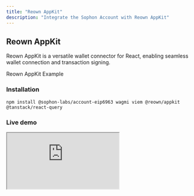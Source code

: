 ```yaml
---
title: "Reown AppKit"
description: "Integrate the Sophon Account with Reown AppKit"
---
```


## Reown AppKit

Reown AppKit is a versatile wallet connector for React, enabling seamless wallet connection and transaction signing.

<CardGroup cols={1}>
  <Card
    title="Sophon Account + Reown AppKit example repository"
    icon="code"
    href="https://github.com/sophon-org/sophon-account/tree/main/examples/eip-6963-appkit"
  >
    Reown AppKit Example
  </Card>
</CardGroup>

### Installation

<CodeGroup>

```npm yarn pnpm bun
npm install @sophon-labs/account-eip6963 wagmi viem @reown/appkit @tanstack/react-query
```

</CodeGroup>

### Live demo

<div
  style={{
    position: "relative",
    width: "100%",
    paddingBottom: "75%", // 4:3 aspect ratio, adjust as needed
    height: 0,
    overflow: "hidden",
    borderRadius: "16px",
    boxShadow: "0 2px 8px rgba(0,0,0,0.1)",
  }}
>
  <iframe
    src="https://sophon-account-eip-6963-appkit.vercel.app/"
    style={{
      position: "absolute",
      top: 0,
      left: 0,
      width: "100%",
      height: "100%",
      border: "none",
    }}
    allowFullScreen
  />
</div>

### Sample configuration

```typescript {10, 32-42}
"use client";

import React, { ReactNode } from "react";
import { QueryClient, QueryClientProvider } from "@tanstack/react-query";
import { createAppKit } from "@reown/appkit/react";
import { sophonTestnet } from "@reown/appkit/networks";
import { WagmiAdapter } from "@reown/appkit-adapter-wagmi";
import { State, WagmiProvider } from "wagmi";

import "@sophon-labs/account-eip6963/testnet";

// Get your project ID from https://cloud.reown.com
export const projectId = process.env.NEXT_PUBLIC_PROJECT_ID;

const queryClient = new QueryClient();

if (!projectId) throw new Error("Project ID is not defined");

const metadata = {
  // optional
  name: "AppKit",
  description: "AppKit Example",
  url: "https://example.com",
  icons: ["https://avatars.githubusercontent.com/u/179229932"],
};

const wagmiAdapter = new WagmiAdapter({
  networks: [sophonTestnet],
  projectId,
});

createAppKit({
  enableWalletConnect: false,
  enableEIP6963: true,
  adapters: [wagmiAdapter],
  networks: [sophonTestnet],
  metadata: metadata,
  projectId,
  features: {
    analytics: true,
    connectMethodsOrder: ["wallet", "social", "email"],
  },
});

export default function Web3ModalProvider({
  children,
  initialState,
}: {
  children: ReactNode;
  initialState?: State;
}) {
  return (
    <WagmiProvider config={wagmiAdapter.wagmiConfig} initialState={initialState}>
      <QueryClientProvider client={queryClient}>{children}</QueryClientProvider>
    </WagmiProvider>
  );
}
```
